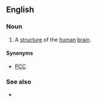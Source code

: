 ==English==

===Noun===
{{en-noun|sg=[[paracingulate]] [[cortex]]|es}}  

# A [[structure]] of the [[human]] [[brain]].

====Synonyms====
* [[PCC]]

===See also===
* {{pedia}}